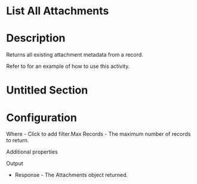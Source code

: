 ﻿# List All Attachments

# Description

Returns all existing attachment metadata from a record.

Refer to  for an
        example of how to use this activity.

# Untitled Section

# Configuration

Where - Click to add
            filter.Max Records - The maximum number
            of records to return.

Additional properties

Output

* Response - The Attachments object returned.
